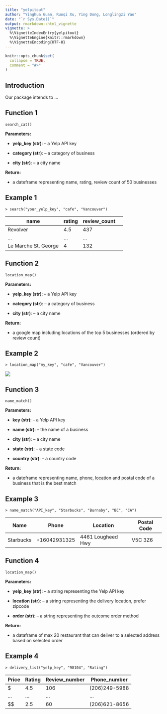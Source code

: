 ```yaml
---
title: "yelpitout"
author: "Yinghua Guan, Ruoqi Xu, Ying Dong, Longlingzi Yao"
date: "`r Sys.Date()`"
output: rmarkdown::html_vignette
vignette: >
  %\VignetteIndexEntry{yelpitout}
  %\VignetteEngine{knitr::rmarkdown}
  %\VignetteEncoding{UTF-8}
---
```


```r
knitr::opts_chunk$set(
  collapse = TRUE,
  comment = "#>"
)
```

## Introduction

Our package intends to ...


## Function 1

```
search_cat()
```

**Parameters:**

* **yelp_key (str)**: -- a Yelp API key

* **category (str)**: -- a category of business 
            
* **city (str)**: -- a city name    

**Return:**

* a dateframe representing name, rating, review count of 50 businesses

## Example 1

```
> search("your_yelp_key", "cafe", "Vancouver")
```     

| name | rating | review_count| 
| --- | -------- | -------- | -------- |
| Revolver | 4.5 | 437 | 
| ... | ... | ... | 
| Le Marche St. George | 4 | 132 | 

## Function 2

```
location_map()
```

**Parameters:**

* **yelp_key (str)**: -- a Yelp API key

* **category (str)**: -- a category of business 
            
* **city (str)**: -- a city name

**Return:**

* a google map including locations of the top 5 businesses (ordered by review count)

## Example 2

```
> location_map("my_key", "cafe", "Vancouver")
```    

![](../image/function3_output.png)
   
## Function 3

```
name_match()
```

**Parameters:**

* **key (str)**: -- a Yelp API key

* **name (str)**: -- the name of a business 
            
* **city (str)**: -- a city name    
   
* **state (str)**: -- a state code    
   
* **country (str)**: -- a country code

**Return:**

* a dateframe representing name, phone, location and postal code of a business that is the best match

## Example 3

```
> name_match("API_key", "Starbucks", "Burnaby", "BC", "CA")
```     

| Name | Phone | Location | Postal Code |
| --- | -------- | -------- | -------- |
| Starbucks | +16042931325 | 4461 Lougheed Hwy | V5C 3Z6 |         
              
## Function 4

```
location_map()
```

**Parameters:**

* **yelp_key (str)**: -- a string representing the Yelp API key

* **location (str)**: -- a string representing the delivery location, prefer zipcode 
            
* **order (str)**: -- a string representing the outcome order method

**Return:**

* a dataframe of max 20 restaurant that can deliver to a selected address based on selected order

## Example 4

```
> delivery_list("yelp_key", "98104", "Rating")
```    
    
| Price | Rating | Review_number | Phone_number |
| --- | -------- | -------- | -------- |
| $ | 4.5 | 106 | (206)249-5988 | 
| ... | ... | ... | ... | 
| $$ | 2.5 | 60 | (206)621-8656 | 
                
                    
                       
                          
                             
                             
